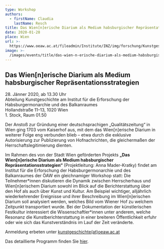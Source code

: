 ```yaml
---
type: Workshop
authors:
  - firstName: Claudia
    lastName: Resch
title: Das Wien[n]erische Diarium als Medium habsburgischer Repräsentationsstrategien
date: 2020-01-28
place: Wien
url: >-
  https://www.oeaw.ac.at/fileadmin/Institute/INZ/img/forschung/Kunstgeschichte/Diarium_Workshop_2020.pdf
image: >-
  /images/events/title/das-wien-n-erische-diarium-als-medium-habsburgischer-repraesentationsstrategien/image.jpg
---
```

## **Das Wien\[n]erische Diarium als Medium habsburgischer Repräsentationsstrategien**

28\. Jänner 2020, ab 13.30 Uhr\
Abteilung Kunstgeschichte am Institut für die Erforschung der Habsburgermonarchie und des Balkanraumes\
Hollandstraße 11–13, 1020 Wien\
1\. Stock, Raum 01.50

Der Anstoß zur Gründung einer deutschsprachigen „Qualitätszeitung“ in Wien ging 1703 vom Kaiserhof aus, mit dem das Wien\[n]erische Diarium in weiterer Folge eng verbunden blieb – etwa durch die exklusive Autorisierung zur Publizierung von Hofnachrichten, die gleichermaßen der Herrschaftslegitimierung dienten.

Im Rahmen des von der Stadt Wien geförderten Projekts **„Das Wien\[n]erische Diarium als Medium habsburgischer Repräsentationsstrategien“** (Projektleitung: Anna Mader-Kratky) findet am Institut für die Erforschung der Habsburgermonarchie und des Balkanraumes der ÖAW ein gleichnamiger Workshop statt: Die Teilnehmer\*innen diskutieren die Dynamik zwischen Herrscherhaus und Wien\[n]erischem Diarium sowohl im Blick auf die Berichterstattung über den Hof als auch über Kunst und Kultur. Am Beispiel wichtiger, alljährlich wiederkehrender Ereignisse und ihrer Beschreibung im Wien\[n]erischen Diarium soll analysiert werden, welches Bild vom Wiener Hof zu welchem Zeitpunkt transportiert wurde. Bei der Dokumentation der künstlerischen Festkultur interessiert die Wissenschaftler\*innen unter anderem, welche Resonanz die Kunstberichterstattung in einer breiteren Öffentlichkeit erfuhr oder wie sich das Kunstverständnis im Lauf der Zeit veränderte.

Anmeldung erbeten unter [kunstgeschichte(at)oeaw.ac.at](javascript:linkTo_UnCryptMailto\('pdlowr-nxqvwjhvfklfkwhCrhdz1df1dw'\);)

Das detaillierte Programm finden Sie [hier](https://www.oeaw.ac.at/fileadmin/Institute/INZ/img/forschung/Kunstgeschichte/Diarium_Workshop_2020.pdf).

